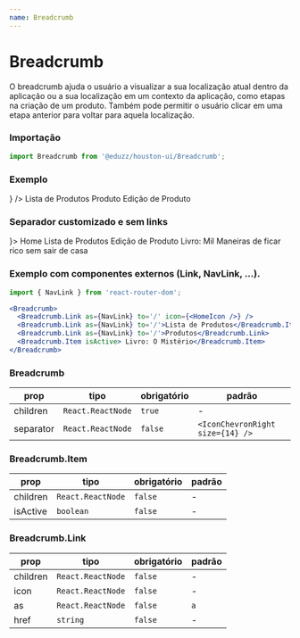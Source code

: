 ```yaml
---
name: Breadcrumb
---
```





# Breadcrumb

O breadcrumb ajuda o usuário a visualizar a sua localização atual dentro da aplicação ou a sua localização em um contexto da aplicação, como etapas na criação de um produto. Também pode permitir o usuário clicar em uma etapa anterior para voltar para aquela localização.

### Importação

```js
import Breadcrumb from '@eduzz/houston-ui/Breadcrumb';
```

### Exemplo

<Playground>
  <Breadcrumb>
    <Breadcrumb.Link href='' icon={<HomeOutline />} />
    <Breadcrumb.Link href=''>Lista de Produtos</Breadcrumb.Link>
    <Breadcrumb.Link href=''>Produto</Breadcrumb.Link>
    <Breadcrumb.Item isActive>Edição de Produto</Breadcrumb.Item>
  </Breadcrumb>
</Playground>

### Separador customizado e sem links

<Playground>
  <Breadcrumb separator={<ArrowRight size={16} />}>
    <Breadcrumb.Item>Home</Breadcrumb.Item>
    <Breadcrumb.Item>Lista de Produtos</Breadcrumb.Item>
    <Breadcrumb.Item>Edição de Produto</Breadcrumb.Item>
    <Breadcrumb.Item isActive>Livro: Mil Maneiras de ficar rico sem sair de casa</Breadcrumb.Item>
  </Breadcrumb>
</Playground>

### Exemplo com componentes externos (Link, NavLink, ...).

```jsx
import { NavLink } from 'react-router-dom';

<Breadcrumb>
  <Breadcrumb.Link as={NavLink} to='/' icon={<HomeIcon />} />
  <Breadcrumb.Link as={NavLink} to='/'>Lista de Produtos</Breadcrumb.Item>
  <Breadcrumb.Link as={NavLink} to='/'>Produtos</Breadcrumb.Link>
  <Breadcrumb.Item isActive> Livro: O Mistério</Breadcrumb.Item>
</Breadcrumb>
```

### Breadcrumb

| prop      | tipo              | obrigatório | padrão                           |
| --------- | ----------------- | ----------- | -------------------------------- |
| children  | `React.ReactNode` | `true`      | -                                |
| separator | `React.ReactNode` | `false`     | `<IconChevronRight size={14} />` |

### Breadcrumb.Item

| prop     | tipo              | obrigatório | padrão |
| -------- | ----------------- | ----------- | ------ |
| children | `React.ReactNode` | `false`     | -      |
| isActive | `boolean`         | `false`     | -      |

### Breadcrumb.Link

| prop     | tipo              | obrigatório | padrão |
| -------- | ----------------- | ----------- | ------ |
| children | `React.ReactNode` | `false`     | -      |
| icon     | `React.ReactNode` | `false`     | -      |
| as       | `React.ReactNode` | `false`     | `a`    |
| href     | `string`          | `false`     | -      |
